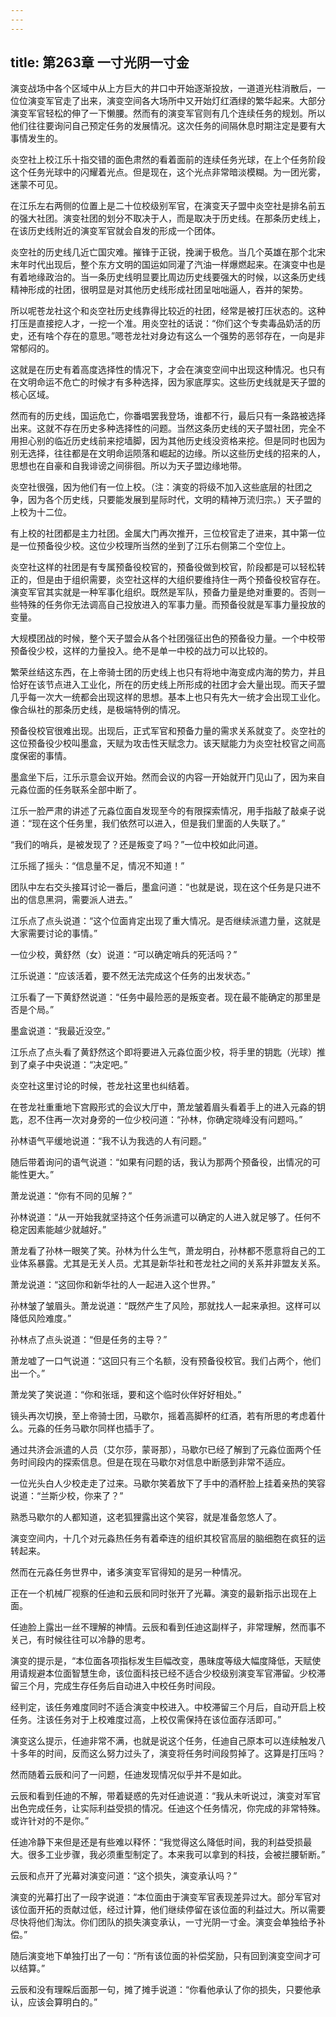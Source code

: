 ```yaml
---
---
---
```

title: 第263章 一寸光阴一寸金
---



演变战场中各个区域中从上方巨大的井口中开始逐渐投放，一道道光柱消散后，一位位演变军官走了出来，演变空间各大场所中又开始灯红酒绿的繁华起来。大部分演变军官轻松的伸了一下懒腰。然而有的演变军官则有几个连续任务的规划。所以他们往往要询问自己预定任务的发展情况。这次任务的间隔休息时期注定是要有大事情发生的。

炎空社上校江乐十指交错的面色肃然的看着面前的连续任务光球，在上个任务阶段这个任务光球中的闪耀着光点。但是现在，这个光点非常暗淡模糊。为一团光雾，迷蒙不可见。

在江乐左右两侧的位置上是二十位校级别军官，在演变天子盟中炎空社是排名前五的强大社团。演变社团的划分不取决于人，而是取决于历史线。在那条历史线上，在该历史线附近的演变军官就会自发的形成一个团体。

炎空社的历史线几近亡国灾难。摧锋于正锐，挽澜于极危。当几个英雄在那个北宋末年时代出现后，整个东方文明的国运如同灌了汽油一样爆燃起来。在演变中也是有着地缘政治的。当一条历史线明显要比周边历史线要强大的时候，以这条历史线精神形成的社团，很明显是对其他历史线形成社团呈咄咄逼人，吞并的架势。

所以呢苍龙社这个和炎空社历史线靠得比较近的社团，经常是被打压状态的。这种打压是直接挖人才，一挖一个准。用炎空社的话说：“你们这个专卖毒品奶活的历史，还有啥个存在的意思。”嗯苍龙社对身边有这么一个强势的恶邻存在，一向是非常郁闷的。

这就是在历史有着高度选择性的情况下，才会在演变空间中出现这种情况。也只有在文明命运不危亡的时候才有多种选择，因为家底厚实。这些历史线就是天子盟的核心区域。

然而有的历史线，国运危亡，你番唱罢我登场，谁都不行，最后只有一条路被选择出来。这就不存在历史多种选择性的问题。当然这条历史线的天子盟社团，完全不用担心别的临近历史线前来挖墙脚，因为其他历史线没资格来挖。但是同时也因为别无选择，往往都是在文明命运陨落和崛起的边缘。所以这些历史线的招来的人，思想也在自豪和自我诽谤之间徘徊。所以为天子盟边缘地带。

炎空社很强，因为他们有一位上校。（注：演变的将级不加入这些底层的社团之争，因为各个历史线，只要能发展到星际时代，文明的精神万流归宗。）天子盟的上校为十二位。

有上校的社团都是主力社团。金属大门再次推开，三位校官走了进来，其中第一位是一位预备役少校。这位少校理所当然的坐到了江乐右侧第二个空位上。

炎空社这样的社团是有专属预备役校官的，预备役做到校官，阶段都是可以轻松转正的，但是由于组织需要，炎空社这样的大组织要维持住一两个预备役校官存在。演变军官其实就是一种军事化组织。既然是军队，预备力量是绝对重要的。否则一些特殊的任务你无法调高自己投放进入的军事力量。而预备役就是军事力量投放的变量。

大规模团战的时候，整个天子盟会从各个社团强征出色的预备役力量。一个中校带预备役少校，这样的力量投入。绝不是单一中校的战力可以比较的。

繁荣丝结这东西，在上帝骑士团的历史线上也只有将地中海变成内海的势力，并且恰好在该节点进入工业化，所在的历史线上所形成的社团才会大量出现。而天子盟几乎每一次大一统都会出现这样的思想。基本上也只有先大一统才会出现工业化。像合纵社的那条历史线，是极端特例的情况。

预备役校官很难出现。出现后，正式军官和预备力量的需求关系就变了。炎空社的这位预备役少校叫墨盒，天赋为攻击性天赋念力。该天赋能力为炎空社校官之间高度保密的事情。

墨盒坐下后，江乐示意会议开始。然而会议的内容一开始就开门见山了，因为来自元淼位面的任务联系全部中断了。

江乐一脸严肃的讲述了元淼位面自发现至今的有限探索情况，用手指敲了敲桌子说道：“现在这个任务里，我们依然可以进入，但是我们里面的人失联了。”

“我们的哨兵，是被发现了？还是叛变了吗？”一位中校如此问道。

江乐摇了摇头：“信息量不足，情况不知道！”

团队中左右交头接耳讨论一番后，墨盒问道：“也就是说，现在这个任务是只进不出的信息黑洞，需要派人进去。”

江乐点了点头说道：“这个位面肯定出现了重大情况。是否继续派遣力量，这就是大家需要讨论的事情。”

一位少校，黄舒然（女）说道：“可以确定哨兵的死活吗？”

江乐说道：“应该活着，要不然无法完成这个任务的出发状态。”

江乐看了一下黄舒然说道：“任务中最险恶的是叛变者。现在最不能确定的那里是否是个局。”

墨盒说道：“我最近没空。”

江乐点了点头看了黄舒然这个即将要进入元淼位面少校，将手里的钥匙（光球）推到了桌子中央说道：“决定吧。”

炎空社这里讨论的时候，苍龙社这里也纠结着。

在苍龙社重重地下宫殿形式的会议大厅中，萧龙皱着眉头看着手上的进入元淼的钥匙，忍不住再一次对身旁的一位少校问道：“孙林，你确定晓峰没有问题吗。”

孙林语气平缓地说道：“我不认为我选的人有问题。”

随后带着询问的语气说道：“如果有问题的话，我认为那两个预备役，出情况的可能性更大。”

萧龙说道：“你有不同的见解？”

孙林说道：“从一开始我就坚持这个任务派遣可以确定的人进入就足够了。任何不稳定因素能越少就越好。”

萧龙看了孙林一眼笑了笑。孙林为什么生气，萧龙明白，孙林都不愿意将自己的工业体系暴露。尤其是无关人员。尤其是新华社和苍龙社之间的关系并非盟友关系。

萧龙说道：“这回你和新华社的人一起进入这个世界。”

孙林皱了皱眉头。萧龙说道：“既然产生了风险，那就找人一起来承担。这样可以降低风险难度。”

孙林点了点头说道：“但是任务的主导？”

萧龙嘘了一口气说道：“这回只有三个名额，没有预备役校官。我们占两个，他们出一个。”

萧龙笑了笑说道：“你和张瑶，要和这个临时伙伴好好相处。”

镜头再次切换，至上帝骑士团，马歇尔，摇着高脚杯的红酒，若有所思的考虑着什么。元淼的任务马歇尔同样也插手了。

通过共济会派遣的人员（艾尔莎，蒙哥那），马歇尔已经了解到了元淼位面两个任务时间段内的探索信息。但是在现在马歇尔对信息中断感到非常不适应。

一位光头白人少校走走了过来。马歇尔笑着放下了手中的酒杯脸上挂着亲热的笑容说道：“兰斯少校，你来了？”

熟悉马歇尔的人都知道，这老狐狸露出这个笑容，就是准备忽悠人了。

演变空间内，十几个对元淼热任务有着牵连的组织其校官高层的脑细胞在疯狂的运转起来。

然而在元淼任务世界中，诸多演变军官得知的是另一种情况。

正在一个机械厂视察的任迪和云辰和同时张开了光幕。演变的最新指示出现在上面。

任迪脸上露出一丝不理解的神情。云辰和看到任迪这副样子，非常理解，然而事不关己，有时候往往可以冷静的思考。

演变的提示是，“本位面各项指标发生巨幅改变，愚昧度等级大幅度降低，天赋使用请规避本位面智慧生命，该位面科技已经不适合少校级别演变军官滞留。少校滞留三个月，完成生存任务后自动进入中校任务时间段。

经判定，该任务难度同时不适合演变中校进入。中校滞留三个月后，自动开启上校任务。注该任务对于上校难度过高，上校仅需保持在该位面存活即可。”

演变这么提示，任迪非常不满，也就是说这个任务，任迪自己原本可以连续触发八十多年的时间，反而这么努力过头了，演变将任务时间段剪掉了。这算是打压吗？

然而随着云辰和问了一问题，任迪发现情况似乎并不是如此。

云辰和看到任迪的不解，带着疑惑的先对任迪说道：“我从未听说过，演变对军官出色完成任务，让实际利益受损的情况。任迪这个任务情况，你完成的非常特殊。或许针对的不是你。”

任迪冷静下来但是还是有些难以释怀：“我觉得这么降低时间，我的利益受损最大。很多工业步骤，我必须重型制定了。本来我可以拿到的科技，会被拦腰斩断。”

云辰和点开了光幕对演变问道：“这个损失，演变承认吗？”

演变的光幕打出了一段字说道：“本位面由于演变军官表现差异过大。部分军官对该位面开拓的贡献过低，经过计算，他们继续停留在该位面的利益过大。所以需要尽快将他们淘汰。你们团队的损失演变承认，一寸光阴一寸金。演变会单独给予补偿。”

随后演变地下单独打出了一句：“所有该位面的补偿奖励，只有回到演变空间才可以结算。”

云辰和没有理睬后面那一句，摊了摊手说道：“你看他承认了你的损失，只要他承认，应该会算明白的。”